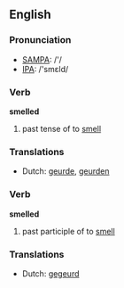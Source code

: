 ==English==

===Pronunciation===
*[[w:SAMPA|SAMPA]]: /'/
*[[w:IPA|IPA]]: /'smεld/

===Verb===
'''smelled'''

# past tense of to [[smell]]

===Translations===
*Dutch: [[geurde]], [[geurden]]

===Verb===
'''smelled'''

# past participle of to [[smell]]

===Translations===
*Dutch: [[gegeurd]]